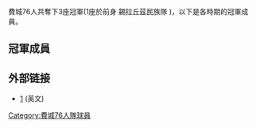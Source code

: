 {{noteTA
|G1=NBA
}}
 
費城76人共奪下3座冠軍(1座於前身 錫拉丘茲民族隊 )，以下是各時期的冠軍成員。

==冠軍成員==
{{Syracuse Nationals 1954-55 NBA champions}}
{{Philadelphia 76ers 1966-67 NBA champions}}
{{Philadelphia 76ers 1982-83 NBA champions}}
==外部链接==
* [http://www.basketball-reference.com/teams/PHI/] {{Wayback|url=http://www.basketball-reference.com/teams/PHI/ |date=20110223094625 }}(英文)

{{NBA各隊歷屆冠軍成員}}

{{籃球小作品}}

[[Category:費城76人隊球員|Category:費城76人隊球員]]